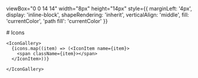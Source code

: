 
  viewBox="0 0 14 14"
  width="8px"
  height="14px"
  style={{
    marginLeft: '4px',
    display: 'inline-block',
    shapeRendering: 'inherit',
    verticalAlign: 'middle',
    fill: 'currentColor',
    'path fill': 'currentColor'
  }}
>
  <path d="m11.1 7.35-5.5 5.5a.5.5 0 0 1-.7-.7L10.04 7 4.9 1.85a.5.5 0 1 1 .7-.7l5.5 5.5c.2.2.2.5 0 .7Z"/>
</svg>

<Meta title="Icons"/>

<div className="sb-container">

  <div className="sb-section ">
    # Icons

    <IconGallery>
      {icons.map((item) => (<IconItem name={item}>
        <span className={item}></span>
      </IconItem>))}

    </IconGallery>
  </div>
</div>


<style>
  {`
  .grid {
    display: grid;
    grid-template-columns: 1fr 1fr 1fr;
    align-items: center;
    justify-items: center;
    gap: 1rem;
  }

  #icons {
    grid-column: 1/4;
    justify-self: start;
  }

  span {
    font-size: 2rem;
  `}
</style>